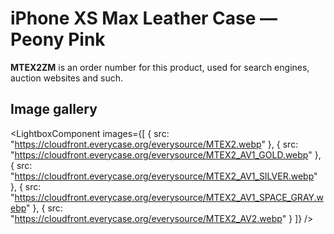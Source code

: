 
# iPhone XS Max Leather Case — Peony Pink

<Callout type='info' emoji='👉🏻'>**MTEX2ZM** is an order number for this product, used for search engines, auction websites and such.</Callout>

## Image gallery

<LightboxComponent
    images={[
      {
        src: "https://cloudfront.everycase.org/everysource/MTEX2.webp"
      },
      {
        src: "https://cloudfront.everycase.org/everysource/MTEX2_AV1_GOLD.webp"
      },
      {
        src: "https://cloudfront.everycase.org/everysource/MTEX2_AV1_SILVER.webp"
      },
      {
        src: "https://cloudfront.everycase.org/everysource/MTEX2_AV1_SPACE_GRAY.webp"
      },
      {
        src: "https://cloudfront.everycase.org/everysource/MTEX2_AV2.webp"
      }
    ]}
  />
